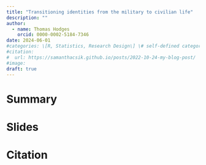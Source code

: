 ```yaml
---
title: "Transitioning identities from the military to civilian life"
description: ""
author:
  - name: Thomas Hodges
    orcid: 0000-0002-5184-7346
date: 2024-06-01
#categories: \[R, Statistics, Research Design\] \# self-defined categories
#citation: 
#  url: https://samanthacsik.github.io/posts/2022-10-24-my-blog-post/ 
#image: 
draft: true
---
```


# Summary

# Slides

# Citation
